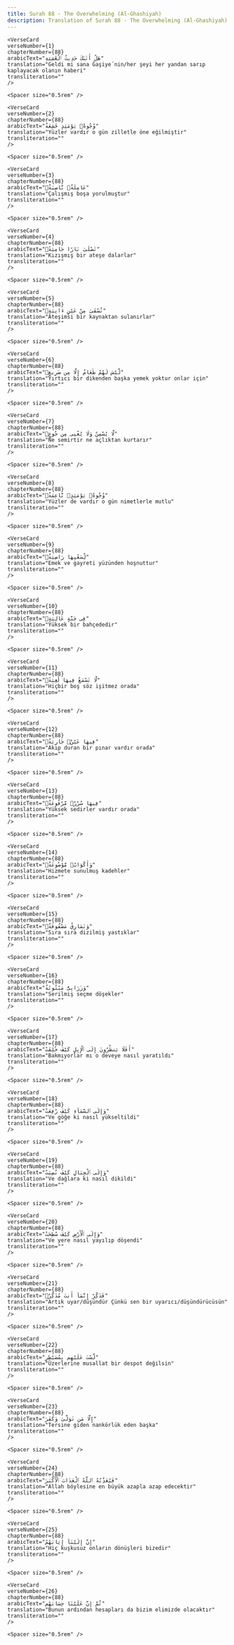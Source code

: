 ```yaml
---
title: Surah 88 - The Overwhelming (Al-Ghashiyah)  
description: Translation of Surah 88 - The Overwhelming (Al-Ghashiyah) in Turkish
---
```







    <VerseCard 
    verseNumber={1}
    chapterNumber={88}
    arabicText="هَلْ أَتَىٰكَ حَدِيثُ ٱلْغَٰشِيَةِ"
    translation="Geldi mi sana Ğaşiye´nin/her şeyi her yandan sarıp kaplayacak olanın haberi"
    transliteration=""
    />

    <Spacer size="0.5rem" />
                
    <VerseCard 
    verseNumber={2}
    chapterNumber={88}
    arabicText="وُجُوهٌۭ يَوْمَئِذٍ خَٰشِعَةٌ"
    translation="Yüzler vardır o gün zilletle öne eğilmiştir"
    transliteration=""
    />

    <Spacer size="0.5rem" />
                
    <VerseCard 
    verseNumber={3}
    chapterNumber={88}
    arabicText="عَامِلَةٌۭ نَّاصِبَةٌۭ"
    translation="Çalışmış boşa yorulmuştur"
    transliteration=""
    />

    <Spacer size="0.5rem" />
                
    <VerseCard 
    verseNumber={4}
    chapterNumber={88}
    arabicText="تَصْلَىٰ نَارًا حَامِيَةًۭ"
    translation="Kızışmış bir ateşe dalarlar"
    transliteration=""
    />

    <Spacer size="0.5rem" />
                
    <VerseCard 
    verseNumber={5}
    chapterNumber={88}
    arabicText="تُسْقَىٰ مِنْ عَيْنٍ ءَانِيَةٍۢ"
    translation="Ateşimsi bir kaynaktan sulanırlar"
    transliteration=""
    />

    <Spacer size="0.5rem" />
                
    <VerseCard 
    verseNumber={6}
    chapterNumber={88}
    arabicText="لَّيْسَ لَهُمْ طَعَامٌ إِلَّا مِن ضَرِيعٍۢ"
    translation="Yırtıcı bir dikenden başka yemek yoktur onlar için"
    transliteration=""
    />

    <Spacer size="0.5rem" />
                
    <VerseCard 
    verseNumber={7}
    chapterNumber={88}
    arabicText="لَّا يُسْمِنُ وَلَا يُغْنِى مِن جُوعٍۢ"
    translation="Ne semirtir ne açlıktan kurtarır"
    transliteration=""
    />

    <Spacer size="0.5rem" />
                
    <VerseCard 
    verseNumber={8}
    chapterNumber={88}
    arabicText="وُجُوهٌۭ يَوْمَئِذٍۢ نَّاعِمَةٌۭ"
    translation="Yüzler de vardır o gün nimetlerle mutlu"
    transliteration=""
    />

    <Spacer size="0.5rem" />
                
    <VerseCard 
    verseNumber={9}
    chapterNumber={88}
    arabicText="لِّسَعْيِهَا رَاضِيَةٌۭ"
    translation="Emek ve gayreti yüzünden hoşnuttur"
    transliteration=""
    />

    <Spacer size="0.5rem" />
                
    <VerseCard 
    verseNumber={10}
    chapterNumber={88}
    arabicText="فِى جَنَّةٍ عَالِيَةٍۢ"
    translation="Yüksek bir bahçededir"
    transliteration=""
    />

    <Spacer size="0.5rem" />
                
    <VerseCard 
    verseNumber={11}
    chapterNumber={88}
    arabicText="لَّا تَسْمَعُ فِيهَا لَٰغِيَةًۭ"
    translation="Hiçbir boş söz işitmez orada"
    transliteration=""
    />

    <Spacer size="0.5rem" />
                
    <VerseCard 
    verseNumber={12}
    chapterNumber={88}
    arabicText="فِيهَا عَيْنٌۭ جَارِيَةٌۭ"
    translation="Akıp duran bir pınar vardır orada"
    transliteration=""
    />

    <Spacer size="0.5rem" />
                
    <VerseCard 
    verseNumber={13}
    chapterNumber={88}
    arabicText="فِيهَا سُرُرٌۭ مَّرْفُوعَةٌۭ"
    translation="Yüksek sedirler vardır orada"
    transliteration=""
    />

    <Spacer size="0.5rem" />
                
    <VerseCard 
    verseNumber={14}
    chapterNumber={88}
    arabicText="وَأَكْوَابٌۭ مَّوْضُوعَةٌۭ"
    translation="Hizmete sunulmuş kadehler"
    transliteration=""
    />

    <Spacer size="0.5rem" />
                
    <VerseCard 
    verseNumber={15}
    chapterNumber={88}
    arabicText="وَنَمَارِقُ مَصْفُوفَةٌۭ"
    translation="Sıra sıra dizilmiş yastıklar"
    transliteration=""
    />

    <Spacer size="0.5rem" />
                
    <VerseCard 
    verseNumber={16}
    chapterNumber={88}
    arabicText="وَزَرَابِىُّ مَبْثُوثَةٌ"
    translation="Serilmiş seçme döşekler"
    transliteration=""
    />

    <Spacer size="0.5rem" />
                
    <VerseCard 
    verseNumber={17}
    chapterNumber={88}
    arabicText="أَفَلَا يَنظُرُونَ إِلَى ٱلْإِبِلِ كَيْفَ خُلِقَتْ"
    translation="Bakmıyorlar mı o deveye nasıl yaratıldı"
    transliteration=""
    />

    <Spacer size="0.5rem" />
                
    <VerseCard 
    verseNumber={18}
    chapterNumber={88}
    arabicText="وَإِلَى ٱلسَّمَآءِ كَيْفَ رُفِعَتْ"
    translation="Ve göğe ki nasıl yükseltildi"
    transliteration=""
    />

    <Spacer size="0.5rem" />
                
    <VerseCard 
    verseNumber={19}
    chapterNumber={88}
    arabicText="وَإِلَى ٱلْجِبَالِ كَيْفَ نُصِبَتْ"
    translation="Ve dağlara ki nasıl dikildi"
    transliteration=""
    />

    <Spacer size="0.5rem" />
                
    <VerseCard 
    verseNumber={20}
    chapterNumber={88}
    arabicText="وَإِلَى ٱلْأَرْضِ كَيْفَ سُطِحَتْ"
    translation="Ve yere nasıl yayılıp döşendi"
    transliteration=""
    />

    <Spacer size="0.5rem" />
                
    <VerseCard 
    verseNumber={21}
    chapterNumber={88}
    arabicText="فَذَكِّرْ إِنَّمَآ أَنتَ مُذَكِّرٌۭ"
    translation="Artık uyar/düşündür Çünkü sen bir uyarıcı/düşündürücüsün"
    transliteration=""
    />

    <Spacer size="0.5rem" />
                
    <VerseCard 
    verseNumber={22}
    chapterNumber={88}
    arabicText="لَّسْتَ عَلَيْهِم بِمُصَيْطِرٍ"
    translation="Üzerlerine musallat bir despot değilsin"
    transliteration=""
    />

    <Spacer size="0.5rem" />
                
    <VerseCard 
    verseNumber={23}
    chapterNumber={88}
    arabicText="إِلَّا مَن تَوَلَّىٰ وَكَفَرَ"
    translation="Tersine giden nankörlük eden başka"
    transliteration=""
    />

    <Spacer size="0.5rem" />
                
    <VerseCard 
    verseNumber={24}
    chapterNumber={88}
    arabicText="فَيُعَذِّبُهُ ٱللَّهُ ٱلْعَذَابَ ٱلْأَكْبَرَ"
    translation="Allah böylesine en büyük azapla azap edecektir"
    transliteration=""
    />

    <Spacer size="0.5rem" />
                
    <VerseCard 
    verseNumber={25}
    chapterNumber={88}
    arabicText="إِنَّ إِلَيْنَآ إِيَابَهُمْ"
    translation="Hiç kuşkusuz onların dönüşleri bizedir"
    transliteration=""
    />

    <Spacer size="0.5rem" />
                
    <VerseCard 
    verseNumber={26}
    chapterNumber={88}
    arabicText="ثُمَّ إِنَّ عَلَيْنَا حِسَابَهُم"
    translation="Bunun ardından hesapları da bizim elimizde olacaktır"
    transliteration=""
    />

    <Spacer size="0.5rem" />
                